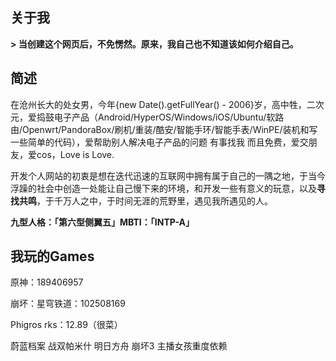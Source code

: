 ## 关于我

<p><strong>> 当创建这个网页后，不免愣然。原来，我自己也不知道该如何介绍自己。</strong></p>

<h2>简述</h2>

在沧州长大的处女男，今年{new Date().getFullYear() - 2006}岁，高中牲，二次元，爱捣鼓电子产品（Android/HyperOS/Windows/iOS/Ubuntu/软路由/Openwrt/PandoraBox/刷机/重装/酷安/智能手环/智能手表/WinPE/装机和写一些简单的代码），爱帮助别人解决电子产品的问题 有事找我 而且免费，爱交朋友，爱cos，Love is Love.
<p> </p>
<p> </p>
开发个人网站的初衷是想在迭代迅速的互联网中拥有属于自己的一隅之地，于当今浮躁的社会中创造一处能让自己慢下来的环境，和开发一些有意义的玩意，以及<strong>寻找共鸣</strong>，于千万人之中，于时间无涯的荒野里，遇见我所遇见的人。
<p> </p>
<strong>九型人格：「第六型侧翼五」</strong><strong>MBTI：「INTP-A」</strong>
 










                  
<h2>我玩的Games</h2>
<p>原神：189406957</p>
<p>崩坏：星穹铁道：102508169</p>
<p>Phigros rks：12.89（很菜）</p>
<p>蔚蓝档案 战双帕米什 明日方舟 崩坏3 主播女孩重度依赖</p>

